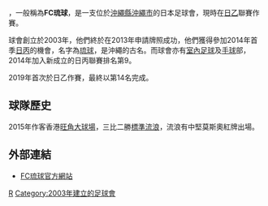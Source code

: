 {{noteTA|G1=足球|G2=JLeague}}
{{Infobox football club
| clubname   = FC琉球
| image      = [[File:F.C._Ryūkyū.svg|180px]]
| fullname   = 琉球足球會
| nickname   = 
| founded    = 2003年
| ground     = [[沖繩縣綜合運動公園陸上競技場|沖繩縣綜合運動公園陸上競技場]]<br /> [[沖繩市|沖繩市]]
| capacity   = 25,000人
| chairman   = [[小川淳史|小川淳史]]
| manager    = [[樋口靖洋|樋口靖洋]] 
| league     = [[日本職業足球乙級聯賽|日本職業足球乙級聯賽]]
| season     = 2021
| position   = 日乙，第 9 位
| website    = http://www.fcryukyu.com/
|pattern_la1= 
|pattern_b1= _ryukyu2122h
|pattern_ra1= 
|pattern_sh1= _ryukyu2122h
|pattern_so1= 
|leftarm1=B30033
|body1=
|rightarm1=B30033
|shorts1=
|socks1=B30033
|pattern_la2= 
|pattern_b2= _ryukyu2122a
|pattern_ra2= 
|pattern_sh2= _ryukyu2122a
|pattern_so2= 
|leftarm2=D1E231
|body2=
|rightarm2=D1E231
|shorts2=
|}}

{{Nihongo|'''琉球足球會'''|FC琉球|Efu Shī Ryūkyū}}，一般稱為'''FC琉球'''，是一支位於[[沖繩縣|沖繩縣]][[沖繩市|沖繩市]]的日本足球會，現時在[[日乙|日乙]]聯賽作賽。

球會創立於2003年，他們終於在2013年申請牌照成功，他們獲得參加2014年首季[[日丙|日丙]]的機會，名字為[[琉球|琉球]]，是沖繩的古名。而球會亦有[[室內足球|室內足球]]及[[手球|手球]]部，2014年加入新成立的日丙聯賽排名第9。

2019年首次於日乙作賽，最終以第14名完成。

==球隊歷史==

2015年作客香港[[旺角大球場|旺角大球場]]，三比二勝[[標準流浪|標準流浪]]，流浪有中堅莫斯奧紅牌出場。

==外部連結==
*{{jp icon}} [http://www.fcryukyu.com/ FC琉球官方網站] {{Wayback|url=http://www.fcryukyu.com/ |date=20210420155916 }}

{{足球俱樂部小作品}}

{{fb start}}
{{日本職業足球聯賽}}
{{fb end}}

[[Category:日本足球俱樂部|R]]
[[Category:2003年建立的足球會|Category:2003年建立的足球會]]